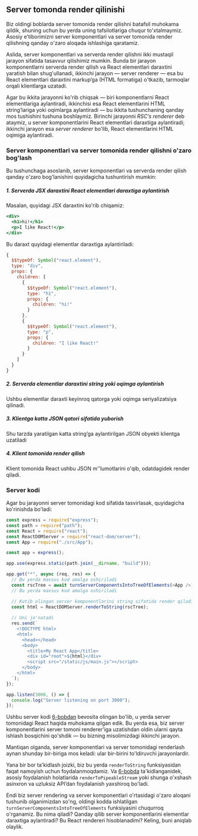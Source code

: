 ## Server tomonda render qilinishi

Biz oldingi boblarda server tomonida render qilishni batafsil muhokama qildik, shuning uchun bu yerda uning tafsilotlariga chuqur to'xtalmaymiz. Asosiy e’tiborimizni server komponentlari va server tomonida render qilishning qanday o'zaro aloqada ishlashiga qaratamiz.

Aslida, server komponentlari va serverda render qilishni ikki mustaqil jarayon sifatida tasavvur qilishimiz mumkin. Bunda bir jarayon komponentlarni serverda render qilish va React elementlari daraxtini yaratish bilan shug'ullanadi, ikkinchi jarayon — server renderer — esa bu React elementlari daraxtini markup’ga (HTML formatiga) o'tkazib, tarmoqlar orqali klientlarga uzatadi.

Agar bu ikkita jarayonni ko'rib chiqsak — biri komponentlarni React elementlariga aylantiradi, ikkinchisi esa React elementlarini HTML string’lariga yoki oqimlarga aylantiradi — bu ikkita tushunchaning qanday mos tushishini tushuna boshlaymiz. Birinchi jarayonni *RSC’s renderer* deb ataymiz, u server komponentlarini React elementlari daraxtiga aylantiradi; ikkinchi jarayon esa *server renderer* bo'lib, React elementlarini HTML oqimiga aylantiradi.


### Server komponentlari va server tomonida render qilishni o'zaro bog'lash
Bu tushunchaga asoslanib, server komponentlari va serverda render qilish qanday o'zaro bog'lanishini quyidagicha tushuntirish mumkin:
##### 1. Serverda JSX daraxtini React elementlari daraxtiga aylantirish

Masalan, quyidagi JSX daraxtini ko'rib chiqamiz:
``` jsx copy
<div>
  <h1>hi!</h1>
  <p>I like React!</p>
</div>
```

Bu daraxt quyidagi elementlar daraxtiga aylantiriladi:
``` js copy
{
  $$typeOf: Symbol("react.element"),
  type: "div",
  props: {
    children: [
      {
        $$typeOf: Symbol("react.element"),
        type: "h1",
        props: {
          children: "hi!"
        }
      },
      {
        $$typeOf: Symbol("react.element"),
        type: "p",
        props: {
          children: "I like React!"
        }
      }
    ]
  }
}
```
##### 2. Serverda elementlar daraxtini string yoki oqimga aylantirish
Ushbu elementlar daraxti keyinroq qatorga yoki oqimga seriyalizatsiya qilinadi.

##### 3. Klientga katta JSON qatori sifatida yuborish
Shu tarzda yaratilgan katta string’ga aylantirilgan JSON obyekti klientga uzatiladi

##### 4. Klient tomonida render qilish
Klient tomonida React ushbu JSON m'’lumotlarini o'qib, odatdagidek render qiladi.


### Server kodi
Agar bu jarayonni server tomonidagi kod sifatida tasvirlasak, quyidagicha ko'rinishda bo'ladi:
``` js copy filename="server.js"
const express = require("express");
const path = require("path");
const React = require("react");
const ReactDOMServer = require("react-dom/server");
const App = require("./src/App");

const app = express();

app.use(express.static(path.join(__dirname, "build")));

app.get("*", async (req, res) => {
  // Bu yerda maxsus kod amalga oshiriladi
  const rscTree = await turnServerComponentsIntoTreeOfElements(<App />);
  // Bu yerda maxsus kod amalga oshiriladi

  // Kutib olingan server komponentlarini string sifatida render qiladi
  const html = ReactDOMServer.renderToString(rscTree);
  
  // Uni jo'natadi
  res.send(`
    <!DOCTYPE html>
    <html>
      <head></head>
      <body>
        <title>My React App</title>
        <div id="root">${html}</div>
        <script src="/static/js/main.js"></script>
      </body>
    </html>
  `);
});

app.listen(3000, () => {
  console.log("Server listening on port 3000");
});
```

Ushbu server kodi [6-bobdan](/docs/react/server-side-react) bevosita olingan bo'lib, u yerda server tomonidagi React haqida muhokama qilgan edik. Bu yerda esa, biz server komponentlarini server tomoni renderer'iga uzatishdan oldin ularni qayta ishlash bosqichini qo'shdik — bu bizning misolimizdagi ikkinchi jarayon.

Mantiqan olganda, server komponentlari va server tomonidagi renderlash aynan shunday bir-biriga mos keladi: ular bir-birini to'ldiruvchi jarayonlardir.

Yana bir bor ta'kidlash joizki, biz bu yerda `renderToString` funksiyasidan faqat namoyish uchun foydalanmoqdamiz. Va [6-bobda](/docs/react/server-side-react) ta'kidlanganidek, asosiy foydalanish holatlarida `renderToPipeableStream` yoki shunga o'xshash asinxron va uzluksiz API’dan foydalanish yaxshiroq bo'ladi.

Endi biz server rendering va server komponentlari o'rtasidagi o'zaro aloqani tushunib olganimizdan so'ng, oldingi kodda ishlatilgan `turnServerComponentsIntoTreeOfElements` funksiyasini chuqurroq o'rganamiz. Bu nima qiladi? Qanday qilib server komponentlarini elementlar daraxtiga aylantiradi? Bu React rendereri hisoblanadimi? Keling, buni aniqlab olaylik.
